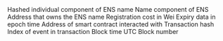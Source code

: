 <ParamField path="label">
Hashed individual component of ENS name
</ParamField>
<ParamField path="name">
Name component of ENS
</ParamField>
<ParamField path="owner">
Address that owns the ENS name
</ParamField>
<ParamField path="cost">
Registration cost in Wei
</ParamField>
<ParamField path="expires">
Expiry data in epoch time
</ParamField>
<ParamField path="contract_address">
Address of smart contract interacted with
</ParamField>
<ParamField path="evt_tx_hash">
Transaction hash
</ParamField>
<ParamField path="evt_index">
Index of event in transaction
</ParamField>
<ParamField path="evt_block_time">
Block time UTC
</ParamField>
<ParamField path="evt_block_number">
Block number
</ParamField>
